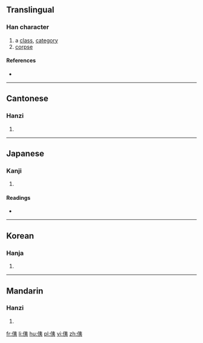 ==Translingual==

===Han character===
{{Han char|rn=9|rad=人|as=06|sn=8|four=2523<sub>2</sub>|canj=人大弓 (OKN), X人大弓 (XOKN)|ids=⿰[[亻]][[夷]]}}

# a [[class]], [[category]]
# [[corpse]]

====References====
* {{Han ref|kx=0101.180|dkj=00582|dj=0214.090|hdz=10147.020|uh=4F87|ud=20359|bh=CBB7|bd=52151}}

----

==Cantonese==

===Hanzi===
{{yue-hanzi|jyut=|y=yi4}}

# {{defn|lang=yue|sort=人06}}

----

==Japanese==

===Kanji===
{{ja-kanji|grade=|rs=人06}}

# {{defn|lang=ja|sort=人06}}

====Readings====
* {{ja-readings|on=[[い]] (i)|kun=[[ひとしい]] (hitoshii), [[つらねる]] (tsuraneru), [[うつる]] (utsuru)}}

----

==Korean==

===Hanja===
{{ko-hanja|hangeul=[[이]]|rv=i|mr=i}}

# {{defn|lang=ko|sort=人06}}

----

==Mandarin==

===Hanzi===
{{cmn-hanzi|pin=[[kuǎ]] ([[kua3]]), [[yí]] ([[yi2]])|wg=k'ua<sup>3</sup>, i<sup>2</sup>}}

# {{defn|lang=cmn|sort=人06}}

[[fr:侇]]
[[li:侇]]
[[hu:侇]]
[[pl:侇]]
[[vi:侇]]
[[zh:侇]]